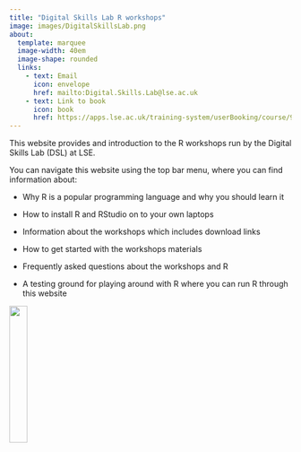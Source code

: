 ```yaml
---
title: "Digital Skills Lab R workshops"
image: images/DigitalSkillsLab.png
about:
  template: marquee
  image-width: 40em
  image-shape: rounded
  links: 
    - text: Email
      icon: envelope
      href: mailto:Digital.Skills.Lab@lse.ac.uk
    - text: Link to book
      icon: book
      href: https://apps.lse.ac.uk/training-system/userBooking/course/9999199
---
```


This website provides and introduction to the R workshops run by the Digital Skills Lab (DSL) at LSE.

You can navigate this website using the top bar menu, where you can find information about:

-   Why R is a popular programming language and why you should learn it

-   How to install R and RStudio on to your own laptops

-   Information about the workshops which includes download links

-   How to get started with the workshops materials

-   Frequently asked questions about the workshops and R

-   A testing ground for playing around with R where you can run R through this website


![](images/r_logo.png){width="25%" fig-align="center"}
